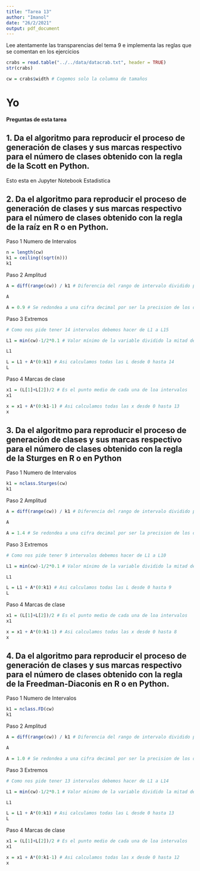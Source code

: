 ```yaml
---
title: "Tarea 13"
author: "Imanol"
date: "26/2/2021"
output: pdf_document
---
```

Lee atentamente las transparencias del tema 9 e implementa las reglas que se comentan en los ejercicios
```r
crabs = read.table("../../data/datacrab.txt", header = TRUE)
str(crabs)
```
```r
cw = crabs$width # Cogemos solo la columna de tamaños
```


# Yo

**Preguntas de esta tarea**

## 1. Da el algoritmo para reproducir el proceso de generación de clases y sus marcas respectivo para el número de clases obtenido con la regla de la Scott en  Python.

Esto esta en Jupyter Notebook Estadistica


## 2. Da el algoritmo para reproducir el proceso de generación de clases y sus marcas respectivo para el número de clases obtenido con la regla de la raíz en R o en Python.

Paso 1 Numero de Intervalos
```r
n = length(cw)
k1 = ceiling((sqrt(n)))
k1

```
Paso 2 Amplitud
```r
A = diff(range(cw)) / k1 # Diferencia del rango de intervalo dividido por el numero de intervalos

A

A = 0.9 # Se redondea a una cifra decimal por ser la precision de los datos del data frame

```
Paso 3 Extremos
```r
# Como nos pide tener 14 intervalos debemos hacer de L1 a L15

L1 = min(cw)-1/2*0.1 # Valor mínimo de la variable dividido la mitad de la precisión

L1

L = L1 + A*(0:k1) # Asi calculamos todas las L desde 0 hasta 14
L
```
Paso 4 Marcas de clase
```r
x1 = (L[1]+L[2])/2 # Es el punto medio de cada una de loa intervalos
x1

x = x1 + A*(0:k1-1) # Asi calculamos todas las x desde 0 hasta 13
x

```


## 3. Da el algoritmo para reproducir el proceso de generación de clases y sus marcas respectivo para el número de clases obtenido con la regla de la Sturges en R o en Python

Paso 1 Numero de Intervalos
```r
k1 = nclass.Sturges(cw)
k1
```
Paso 2 Amplitud
```r
A = diff(range(cw)) / k1 # Diferencia del rango de intervalo dividido por el numero de intervalos

A

A = 1.4 # Se redondea a una cifra decimal por ser la precision de los datos del data frame

```
Paso 3 Extremos
```r
# Como nos pide tener 9 intervalos debemos hacer de L1 a L10

L1 = min(cw)-1/2*0.1 # Valor mínimo de la variable dividido la mitad de la precisión

L1

L = L1 + A*(0:k1) # Asi calculamos todas las L desde 0 hasta 9
L
```
Paso 4 Marcas de clase
```r
x1 = (L[1]+L[2])/2 # Es el punto medio de cada una de loa intervalos
x1

x = x1 + A*(0:k1-1) # Asi calculamos todas las x desde 0 hasta 8
x

```


## 4. Da el algoritmo para reproducir el proceso de generación de clases y sus marcas respectivo para el número de clases obtenido con la regla de la  Freedman-Diaconis en R o en Python.

Paso 1 Numero de Intervalos
```r
k1 = nclass.FD(cw)
k1
```
Paso 2 Amplitud
```r
A = diff(range(cw)) / k1 # Diferencia del rango de intervalo dividido por el numero de intervalos

A

A = 1.0 # Se redondea a una cifra decimal por ser la precision de los datos del data frame

```
Paso 3 Extremos
```r
# Como nos pide tener 13 intervalos debemos hacer de L1 a L14

L1 = min(cw)-1/2*0.1 # Valor mínimo de la variable dividido la mitad de la precisión

L1

L = L1 + A*(0:k1) # Asi calculamos todas las L desde 0 hasta 13
L
```
Paso 4 Marcas de clase
```r
x1 = (L[1]+L[2])/2 # Es el punto medio de cada una de loa intervalos
x1

x = x1 + A*(0:k1-1) # Asi calculamos todas las x desde 0 hasta 12
x

```
